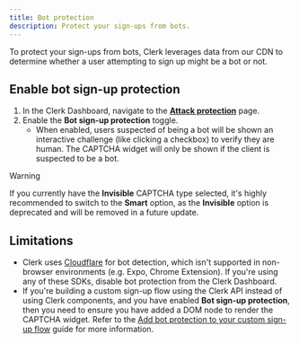 ```yaml
---
title: Bot protection
description: Protect your sign-ups from bots.
---
```


To protect your sign-ups from bots, Clerk leverages data from our CDN to determine whether a user attempting to sign up might be a bot or not.

## Enable bot sign-up protection

1. In the Clerk Dashboard, navigate to the [**Attack protection**](https://dashboard.clerk.com/last-active?path=user-authentication/attack-protection) page.
1. Enable the **Bot sign-up protection** toggle.
   - When enabled, users suspected of being a bot will be shown an interactive challenge (like clicking a checkbox) to verify they are human. The CAPTCHA widget will only be shown if the client is suspected to be a bot.

> [!WARNING]
> If you currently have the **Invisible** CAPTCHA type selected, it's highly recommended to switch to the **Smart** option, as the **Invisible** option is deprecated and will be removed in a future update.

## Limitations

- Clerk uses [Cloudflare](https://developers.cloudflare.com/waf/reference/cloudflare-challenges/#mobile-device-emulation) for bot detection, which isn't supported in non-browser environments (e.g. Expo, Chrome Extension). If you're using any of these SDKs, disable bot protection from the Clerk Dashboard.
- If you're building a custom sign-up flow using the Clerk API instead of using Clerk components, and you have enabled **Bot sign-up protection**, then you need to ensure you have added a DOM node to render the CAPTCHA widget. Refer to the [Add bot protection to your custom sign-up flow](/docs/custom-flows/bot-sign-up-protection) guide for more information.
